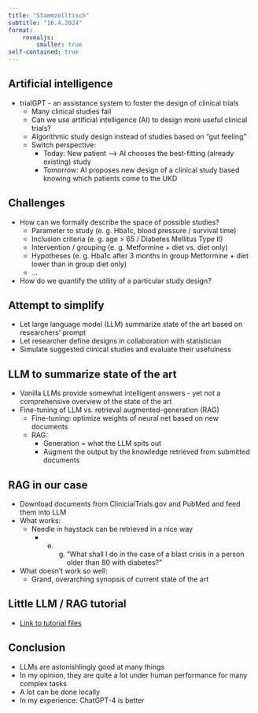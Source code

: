 ```yaml
---
title: "Stammzelltisch"
subtitle: "16.4.2024"
format: 
    revealjs:
        smaller: true
self-contained: true
---
```


## Artificial intelligence 
* trialGPT - an assistance system to foster the design of clinical trials
    * Many clinical studies fail
    * Can we use artificial intelligence (AI) to design more useful clinical trials?
    * Algorithmic study design instead of studies based on "gut feeling"
    * Switch perspective:
        * Today: New patient --> AI chooses the best-fitting (already existing) study
        * Tomorrow: AI proposes new design of a clinical study based knowing which patients come to the UKD

## Challenges
* How can we formally describe the space of possible studies?
    * Parameter to study (e. g. Hba1c, blood pressure / survival time)
    * Inclusion criteria (e. g. age > 65 / Diabetes Mellitus Type II)
    * Intervention / grouping (e. g. Metformine + diet vs. diet only)
    * Hypotheses (e. g. Hba1c after 3 months in group Metformine + diet lower than in group diet only)
    * …
* How do we quantify the utility of a particular study design?

## Attempt to simplify
* Let large language model (LLM) summarize state of the art based on researchers' prompt
* Let researcher define designs in collaboration with statistician
* Simulate suggested clinical studies and evaluate their usefulness

## LLM to summarize state of the art
* Vanilla LLMs provide somewhat intelligent answers - yet not a comprehensive overview of the state of the art
* Fine-tuning of LLM vs. retrieval augmented-generation (RAG)
    * Fine-tuning: optimize weights of neural net based on new documents
    * RAG: 
        * Generation = what the LLM spits out
        * Augment the output by the knowledge retrieved from submitted documents

## RAG in our case
* Download documents from ClinicialTrials.gov and PubMed and feed them into LLM
* What works:
    * Needle in haystack can be retrieved in a nice way
        * e. g. "What shall I do in the case of a blast crisis in a person older than 80 with diabetes?"
* What doesn't work so well:
    * Grand, overarching synopsis of current state of the art

## Little LLM / RAG tutorial
* [Link to tutorial files](https://github.com/sebastian-gerdes/stammzelltisch_2024_04_16)

## Conclusion
* LLMs are astonishlingly good at many things
* In my opinion, they are quite a lot under human performance for many complex tasks
* A lot can be done locally
* In my experience: ChatGPT-4 is better

